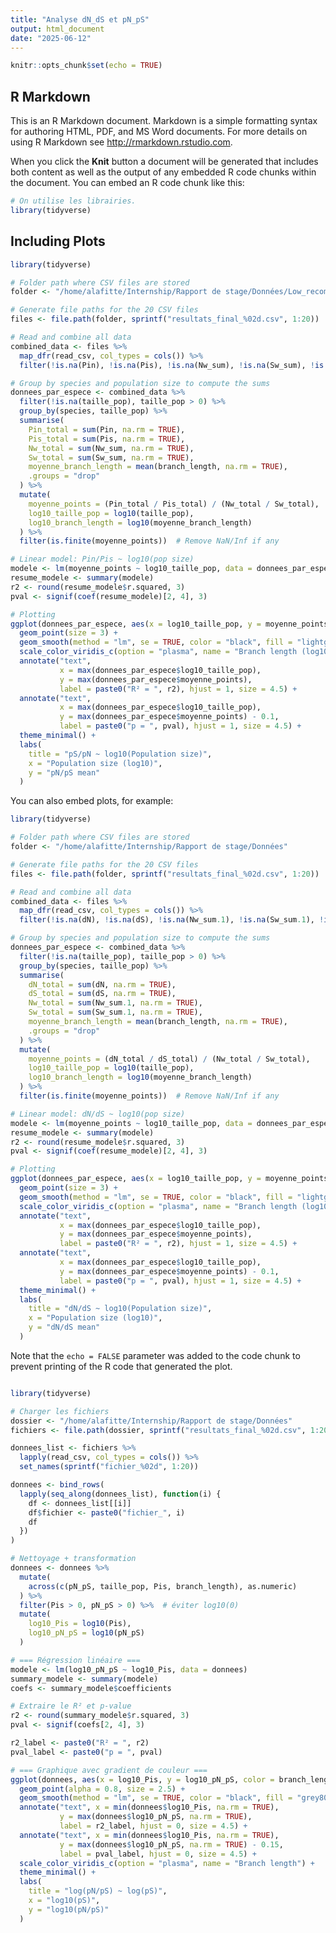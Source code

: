 ```yaml
---
title: "Analyse dN_dS et pN_pS"
output: html_document
date: "2025-06-12"
---
```


```r
knitr::opts_chunk$set(echo = TRUE)
```

## R Markdown

This is an R Markdown document. Markdown is a simple formatting syntax for authoring HTML, PDF, and MS Word documents. For more details on using R Markdown see <http://rmarkdown.rstudio.com>.

When you click the **Knit** button a document will be generated that includes both content as well as the output of any embedded R code chunks within the document. You can embed an R code chunk like this:

```r
# On utilise les librairies.
library(tidyverse)
```

## Including Plots
```r
library(tidyverse)

# Folder path where CSV files are stored
folder <- "/home/alafitte/Internship/Rapport de stage/Données/Low_recombination"

# Generate file paths for the 20 CSV files
files <- file.path(folder, sprintf("resultats_final_%02d.csv", 1:20))

# Read and combine all data
combined_data <- files %>%
  map_dfr(read_csv, col_types = cols()) %>%
  filter(!is.na(Pin), !is.na(Pis), !is.na(Nw_sum), !is.na(Sw_sum), !is.na(branch_length))

# Group by species and population size to compute the sums
donnees_par_espece <- combined_data %>%
  filter(!is.na(taille_pop), taille_pop > 0) %>%
  group_by(species, taille_pop) %>%
  summarise(
    Pin_total = sum(Pin, na.rm = TRUE),
    Pis_total = sum(Pis, na.rm = TRUE),
    Nw_total = sum(Nw_sum, na.rm = TRUE),
    Sw_total = sum(Sw_sum, na.rm = TRUE),
    moyenne_branch_length = mean(branch_length, na.rm = TRUE),
    .groups = "drop"
  ) %>%
  mutate(
    moyenne_points = (Pin_total / Pis_total) / (Nw_total / Sw_total),
    log10_taille_pop = log10(taille_pop),
    log10_branch_length = log10(moyenne_branch_length)
  ) %>%
  filter(is.finite(moyenne_points))  # Remove NaN/Inf if any

# Linear model: Pin/Pis ~ log10(pop size)
modele <- lm(moyenne_points ~ log10_taille_pop, data = donnees_par_espece)
resume_modele <- summary(modele)
r2 <- round(resume_modele$r.squared, 3)
pval <- signif(coef(resume_modele)[2, 4], 3)

# Plotting
ggplot(donnees_par_espece, aes(x = log10_taille_pop, y = moyenne_points, color = log10_branch_length)) +
  geom_point(size = 3) +
  geom_smooth(method = "lm", se = TRUE, color = "black", fill = "lightgray") +
  scale_color_viridis_c(option = "plasma", name = "Branch length (log10)") +
  annotate("text",
           x = max(donnees_par_espece$log10_taille_pop),
           y = max(donnees_par_espece$moyenne_points),
           label = paste0("R² = ", r2), hjust = 1, size = 4.5) +
  annotate("text",
           x = max(donnees_par_espece$log10_taille_pop),
           y = max(donnees_par_espece$moyenne_points) - 0.1,
           label = paste0("p = ", pval), hjust = 1, size = 4.5) +
  theme_minimal() +
  labs(
    title = "pS/pN ~ log10(Population size)",
    x = "Population size (log10)",
    y = "pN/pS mean"
  )
```
You can also embed plots, for example:

```r
library(tidyverse)

# Folder path where CSV files are stored
folder <- "/home/alafitte/Internship/Rapport de stage/Données"

# Generate file paths for the 20 CSV files
files <- file.path(folder, sprintf("resultats_final_%02d.csv", 1:20))

# Read and combine all data
combined_data <- files %>%
  map_dfr(read_csv, col_types = cols()) %>%
  filter(!is.na(dN), !is.na(dS), !is.na(Nw_sum.1), !is.na(Sw_sum.1), !is.na(branch_length))

# Group by species and population size to compute the sums
donnees_par_espece <- combined_data %>%
  filter(!is.na(taille_pop), taille_pop > 0) %>%
  group_by(species, taille_pop) %>%
  summarise(
    dN_total = sum(dN, na.rm = TRUE),
    dS_total = sum(dS, na.rm = TRUE),
    Nw_total = sum(Nw_sum.1, na.rm = TRUE),
    Sw_total = sum(Sw_sum.1, na.rm = TRUE),
    moyenne_branch_length = mean(branch_length, na.rm = TRUE),
    .groups = "drop"
  ) %>%
  mutate(
    moyenne_points = (dN_total / dS_total) / (Nw_total / Sw_total),
    log10_taille_pop = log10(taille_pop),
    log10_branch_length = log10(moyenne_branch_length)
  ) %>%
  filter(is.finite(moyenne_points))  # Remove NaN/Inf if any

# Linear model: dN/dS ~ log10(pop size)
modele <- lm(moyenne_points ~ log10_taille_pop, data = donnees_par_espece)
resume_modele <- summary(modele)
r2 <- round(resume_modele$r.squared, 3)
pval <- signif(coef(resume_modele)[2, 4], 3)

# Plotting
ggplot(donnees_par_espece, aes(x = log10_taille_pop, y = moyenne_points, color = log10_branch_length)) +
  geom_point(size = 3) +
  geom_smooth(method = "lm", se = TRUE, color = "black", fill = "lightgray") +
  scale_color_viridis_c(option = "plasma", name = "Branch length (log10)") +
  annotate("text",
           x = max(donnees_par_espece$log10_taille_pop),
           y = max(donnees_par_espece$moyenne_points),
           label = paste0("R² = ", r2), hjust = 1, size = 4.5) +
  annotate("text",
           x = max(donnees_par_espece$log10_taille_pop),
           y = max(donnees_par_espece$moyenne_points) - 0.1,
           label = paste0("p = ", pval), hjust = 1, size = 4.5) +
  theme_minimal() +
  labs(
    title = "dN/dS ~ log10(Population size)",
    x = "Population size (log10)",
    y = "dN/dS mean"
  )

```
Note that the `echo = FALSE` parameter was added to the code chunk to prevent printing of the R code that generated the plot.
```r

```




```r
library(tidyverse)

# Charger les fichiers
dossier <- "/home/alafitte/Internship/Rapport de stage/Données"
fichiers <- file.path(dossier, sprintf("resultats_final_%02d.csv", 1:20))

donnees_list <- fichiers %>%
  lapply(read_csv, col_types = cols()) %>%
  set_names(sprintf("fichier_%02d", 1:20))

donnees <- bind_rows(
  lapply(seq_along(donnees_list), function(i) {
    df <- donnees_list[[i]]
    df$fichier <- paste0("fichier_", i)
    df
  })
)

# Nettoyage + transformation
donnees <- donnees %>%
  mutate(
    across(c(pN_pS, taille_pop, Pis, branch_length), as.numeric)
  ) %>%
  filter(Pis > 0, pN_pS > 0) %>%  # éviter log10(0)
  mutate(
    log10_Pis = log10(Pis),
    log10_pN_pS = log10(pN_pS)
  )

# === Régression linéaire ===
modele <- lm(log10_pN_pS ~ log10_Pis, data = donnees)
summary_modele <- summary(modele)
coefs <- summary_modele$coefficients

# Extraire le R² et p-value
r2 <- round(summary_modele$r.squared, 3)
pval <- signif(coefs[2, 4], 3)

r2_label <- paste0("R² = ", r2)
pval_label <- paste0("p = ", pval)

# === Graphique avec gradient de couleur ===
ggplot(donnees, aes(x = log10_Pis, y = log10_pN_pS, color = branch_length)) +
  geom_point(alpha = 0.8, size = 2.5) +
  geom_smooth(method = "lm", se = TRUE, color = "black", fill = "grey80") +
  annotate("text", x = min(donnees$log10_Pis, na.rm = TRUE), 
           y = max(donnees$log10_pN_pS, na.rm = TRUE), 
           label = r2_label, hjust = 0, size = 4.5) +
  annotate("text", x = min(donnees$log10_Pis, na.rm = TRUE), 
           y = max(donnees$log10_pN_pS, na.rm = TRUE) - 0.15, 
           label = pval_label, hjust = 0, size = 4.5) +
  scale_color_viridis_c(option = "plasma", name = "Branch length") +
  theme_minimal() +
  labs(
    title = "log(pN/pS) ~ log(pS)",
    x = "log10(pS)",
    y = "log10(pN/pS)"
  )

```
